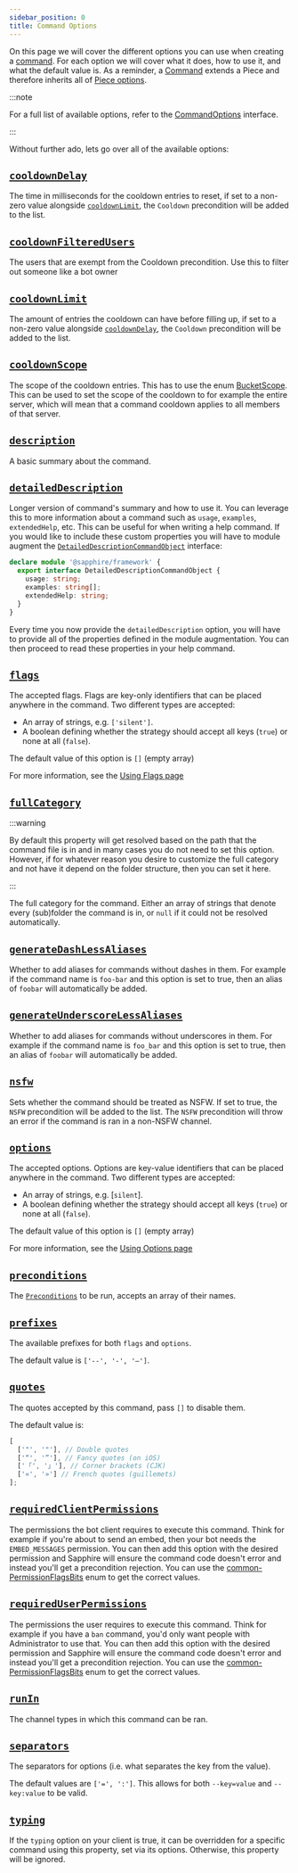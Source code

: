 ```yaml
---
sidebar_position: 0
title: Command Options
---
```


On this page we will cover the different options you can use when creating a [command]. For each option we will cover
what it does, how to use it, and what the default value is. As a reminder, a [Command] extends a Piece and therefore
inherits all of [Piece options][piece-options].

:::note

For a full list of available options, refer to the [CommandOptions] interface.

:::

Without further ado, lets go over all of the available options:

## [`cooldownDelay`][cooldownDelay]

The time in milliseconds for the cooldown entries to reset, if set to a non-zero value alongside
[`cooldownLimit`][cooldownLimit], the `Cooldown` precondition will be added to the list.

## [`cooldownFilteredUsers`][cooldownFilteredUsers]

The users that are exempt from the Cooldown precondition. Use this to filter out someone like a bot owner

## [`cooldownLimit`][cooldownLimit]

The amount of entries the cooldown can have before filling up, if set to a non-zero value alongside
[`cooldownDelay`][cooldownDelay], the `Cooldown` precondition will be added to the list.

## [`cooldownScope`][cooldownScope]

The scope of the cooldown entries. This has to use the enum [BucketScope]. This can be used to set the scope of the
cooldown to for example the entire server, which will mean that a command cooldown applies to all members of that
server.

## [`description`][description]

A basic summary about the command.

## [`detailedDescription`][detailedDescription]

Longer version of command's summary and how to use it. You can leverage this to more information about a command such as
`usage`, `examples`, `extendedHelp`, etc. This can be useful for when writing a help command. If you would like to
include these custom properties you will have to module augment the
[`DetailedDescriptionCommandObject`][DetailedDescriptionCommandObject] interface:

```typescript {2-6} showLineNumbers
declare module '@sapphire/framework' {
  export interface DetailedDescriptionCommandObject {
    usage: string;
    examples: string[];
    extendedHelp: string;
  }
}
```

Every time you now provide the `detailedDescription` option, you will have to provide all of the properties defined in
the module augmentation. You can then proceed to read these properties in your help command.

## [`flags`][flags]

The accepted flags. Flags are key-only identifiers that can be placed anywhere in the command. Two different types are
accepted:

- An array of strings, e.g. `['silent']`.
- A boolean defining whether the strategy should accept all keys (`true`) or none at all (`false`).

The default value of this option is `[]` (empty array)

For more information, see the [Using Flags page][using-flags]

## [`fullCategory`][fullCategory]

:::warning

By default this property will get resolved based on the path that the command file is in and in many cases you do not
need to set this option. However, if for whatever reason you desire to customize the full category and not have it
depend on the folder structure, then you can set it here.

:::

The full category for the command. Either an array of strings that denote every (sub)folder the command is in, or `null`
if it could not be resolved automatically.

## [`generateDashLessAliases`][generateDashLessAliases]

Whether to add aliases for commands without dashes in them. For example if the command name is `foo-bar` and this option
is set to true, then an alias of `foobar` will automatically be added.

## [`generateUnderscoreLessAliases`][generateUnderscoreLessAliases]

Whether to add aliases for commands without underscores in them. For example if the command name is `foo_bar` and this
option is set to true, then an alias of `foobar` will automatically be added.

## [`nsfw`][nsfw]

Sets whether the command should be treated as NSFW. If set to true, the `NSFW` precondition will be added to the list.
The `NSFW` precondition will throw an error if the command is ran in a non-NSFW channel.

## [`options`][options]

The accepted options. Options are key-value identifiers that can be placed anywhere in the command. Two different types
are accepted:

- An array of strings, e.g. [`silent`].
- A boolean defining whether the strategy should accept all keys (`true`) or none at all (`false`).

The default value of this option is `[]` (empty array)

For more information, see the [Using Options page][using-options]

## [`preconditions`][preconditions]

The [`Preconditions`][preconditions] to be run, accepts an array of their names.

## [`prefixes`][prefixes]

The available prefixes for both `flags` and `options`.

The default value is `['--', '-', '—']`.

## [`quotes`][quotes]

The quotes accepted by this command, pass `[]` to disable them.

The default value is:

```typescript
[
  ['"', '"'], // Double quotes
  ['“', '”'], // Fancy quotes (on iOS)
  ['「', '」'], // Corner brackets (CJK)
  ['«', '»'] // French quotes (guillemets)
];
```

## [`requiredClientPermissions`][requiredClientPermissions]

The permissions the bot client requires to execute this command. Think for example if you're about to send an embed,
then your bot needs the `EMBED_MESSAGES` permission. You can then add this option with the desired permission and
Sapphire will ensure the command code doesn't error and instead you'll get a precondition rejection. You can use the
[common-PermissionFlagsBits] enum to get the correct values.

## [`requiredUserPermissions`][requiredUserPermissions]

The permissions the user requires to execute this command. Think for example if you have a `ban` command, you'd only
want people with Administrator to use that. You can then add this option with the desired permission and Sapphire will
ensure the command code doesn't error and instead you'll get a precondition rejection. You can use the
[common-PermissionFlagsBits] enum to get the correct values.

## [`runIn`][runIn]

The channel types in which this command can be ran.

## [`separators`][separators]

The separators for options (i.e. what separates the key from the value).

The default values are `['=', ':']`. This allows for both `--key=value` and `--key:value` to be valid.

## [`typing`][typing]

If the `typing` option on your client is true, it can be overridden for a specific command using this property, set via
its options. Otherwise, this property will be ignored.

[piece-options]: ../../Documentation/api-pieces/interfaces/AliasPieceOptions
[command]: ../../Documentation/api-framework/classes/Command-1
[commandoptions]: ../../Documentation/api-framework/interfaces/CommandOptions
[cooldowndelay]: ../../Documentation/api-framework/interfaces/CommandOptions#cooldowndelay
[cooldownFilteredUsers]: ../../Documentation/api-framework/interfaces/CommandOptions#cooldownfilteredusers
[cooldownLimit]: ../../Documentation/api-framework/interfaces/CommandOptions#cooldownlimit
[cooldownScope]: ../../Documentation/api-framework/interfaces/CommandOptions#cooldownscope
[description]: ../../Documentation/api-framework/interfaces/CommandOptions#description
[detailedDescription]: ../../Documentation/api-framework/interfaces/CommandOptions#detaileddescription
[flags]: ../../Documentation/api-framework/interfaces/CommandOptions#flags
[fullCategory]: ../../Documentation/api-framework/interfaces/CommandOptions#fullcategory
[generateDashLessAliases]: ../../Documentation/api-framework/interfaces/CommandOptions#generatedashlessaliases
[generateUnderscoreLessAliases]:
  ../../Documentation/api-framework/interfaces/CommandOptions#generateunderscorelessaliases
[nsfw]: ../../Documentation/api-framework/interfaces/CommandOptions#nsfw
[options]: ../../Documentation/api-framework/interfaces/CommandOptions#options
[preconditions]: ../../Documentation/api-framework/interfaces/CommandOptions#preconditions
[prefixes]: ../../Documentation/api-framework/interfaces/CommandOptions#prefixes
[quotes]: ../../Documentation/api-framework/interfaces/CommandOptions#quotes
[requiredClientPermissions]: ../../Documentation/api-framework/interfaces/CommandOptions#requiredclientpermissions
[requiredUserPermissions]: ../../Documentation/api-framework/interfaces/CommandOptions#requireduserpermissions
[runIn]: ../../Documentation/api-framework/interfaces/CommandOptions#runin
[separators]: ../../Documentation/api-framework/interfaces/CommandOptions#separators
[typing]: ../../Documentation/api-framework/interfaces/CommandOptions#typing
[bucketscope]: ../../Documentation/api-framework/enums/BucketScope
[DetailedDescriptionCommandObject]: ../../Documentation/api-framework/interfaces/DetailedDescriptionCommandObject
[using-flags]: ../arguments/using-flags
[using-options]: ../arguments/using-options
[preconditions]: ../preconditions/what-are-preconditions
[dapi-types-flag-bits]: https://discord-api-types.dev/api/discord-api-types-payloads/common#PermissionFlagsBits
[common-PermissionFlagsBits]: https://discord-api-types.dev/api/discord-api-types-payloads/common#PermissionFlagsBits
